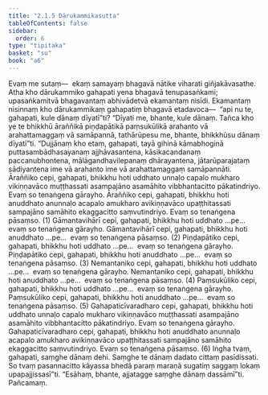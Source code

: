 ```yaml
---
title: "2.1.5 Dārukammikasutta"
tableOfContents: false
sidebar:
  order: 6
type: "tipitaka"
basket: "su"
book: "a6"
---
```



<DynamicBreadcrumb />

<Division number="59" book="a6">

<Paragraph number="506" book="a6">
Evaṃ me sutaṃ—  ekaṃ samayaṃ bhagavā nātike viharati giñjakāvasathe. Atha kho dārukammiko gahapati yena bhagavā tenupasaṅkami; upasaṅkamitvā bhagavantaṃ abhivādetvā ekamantaṃ nisīdi. Ekamantaṃ nisinnaṃ kho dārukammikaṃ gahapatiṃ bhagavā etadavoca—  “api nu te, gahapati, kule dānaṃ dīyatī”ti? “Dīyati me, bhante, kule dānaṃ. Tañca kho ye te bhikkhū āraññikā piṇḍapātikā paṃsukūlikā arahanto vā arahattamaggaṃ vā samāpannā, tathārūpesu me, bhante, bhikkhūsu dānaṃ dīyatī”ti.
</Paragraph>

<Paragraph number="507" book="a6">
“Dujjānaṃ kho etaṃ, gahapati, tayā gihinā kāmabhoginā puttasambādhasayanaṃ ajjhāvasantena, kāsikacandanaṃ paccanubhontena, mālāgandhavilepanaṃ dhārayantena, jātarūparajataṃ sādiyantena ime vā arahanto ime vā arahattamaggaṃ samāpannāti.
</Paragraph>

<Paragraph number="508" book="a6">
Āraññiko cepi, gahapati, bhikkhu hoti uddhato unnaḷo capalo mukharo vikiṇṇavāco muṭṭhassati asampajāno asamāhito vibbhantacitto pākatindriyo. Evaṃ so tenaṅgena gārayho. Āraññiko cepi, gahapati, bhikkhu hoti anuddhato anunnaḷo acapalo amukharo avikiṇṇavāco upaṭṭhitassati sampajāno samāhito ekaggacitto saṃvutindriyo. Evaṃ so tenaṅgena pāsaṃso. (1)
</Paragraph>

<Paragraph number="509" book="a6">
Gāmantavihārī cepi, gahapati, bhikkhu hoti uddhato …pe…  evaṃ so tenaṅgena gārayho. Gāmantavihārī cepi, gahapati, bhikkhu hoti anuddhato …pe…  evaṃ so tenaṅgena pāsaṃso. (2)
</Paragraph>

<Paragraph number="510" book="a6">
Piṇḍapātiko cepi, gahapati, bhikkhu hoti uddhato …pe…  evaṃ so tenaṅgena gārayho. Piṇḍapātiko cepi, gahapati, bhikkhu hoti anuddhato …pe…  evaṃ so tenaṅgena pāsaṃso. (3)
</Paragraph>

<Paragraph number="511" book="a6">
Nemantaniko cepi, gahapati, bhikkhu hoti uddhato …pe…  evaṃ so tenaṅgena gārayho. Nemantaniko cepi, gahapati, bhikkhu hoti anuddhato …pe…  evaṃ so tenaṅgena pāsaṃso. (4)
</Paragraph>

<Paragraph number="512" book="a6">
Paṃsukūliko cepi, gahapati, bhikkhu hoti uddhato …pe…  evaṃ so tenaṅgena gārayho. Paṃsukūliko cepi, gahapati, bhikkhu hoti anuddhato …pe…  evaṃ so tenaṅgena pāsaṃso. (5)
</Paragraph>

<Paragraph number="513" book="a6">
Gahapaticīvaradharo cepi, gahapati, bhikkhu hoti uddhato unnaḷo capalo mukharo vikiṇṇavāco muṭṭhassati asampajāno asamāhito vibbhantacitto pākatindriyo. Evaṃ so tenaṅgena gārayho. Gahapaticīvaradharo cepi, gahapati, bhikkhu hoti anuddhato anunnaḷo acapalo amukharo avikiṇṇavāco upaṭṭhitassati sampajāno samāhito ekaggacitto saṃvutindriyo. Evaṃ so tenaṅgena pāsaṃso. (6)
</Paragraph>

<Paragraph number="514" book="a6">
Iṅgha tvaṃ, gahapati, saṃghe dānaṃ dehi. Saṃghe te dānaṃ dadato cittaṃ pasīdissati. So tvaṃ pasannacitto kāyassa bhedā paraṃ maraṇā sugatiṃ saggaṃ lokaṃ upapajjissasī”ti. “Esāhaṃ, bhante, ajjatagge saṃghe dānaṃ dassāmī”ti.

</Paragraph>
</Division>

<Paragraph number="515" type="center" book="a6">
Pañcamaṃ.
</Paragraph>